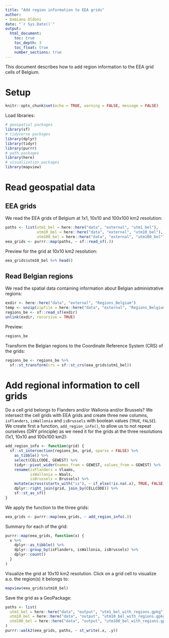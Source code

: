 ```yaml
---
title: "Add region information to EEA grids"
author:
- Damiano Oldoni
date: "`r Sys.Date()`"
output:
  html_document:
    toc: true
    toc_depth: 3
    toc_float: true
    number_sections: true
---
```


This document describes how to add region information to the EEA grid cells of Belgium.

# Setup

```r
knitr::opts_chunk$set(echo = TRUE, warning = FALSE, message = FALSE)
```

Load libraries:

```r
# geospatial packages
library(sf)
# tidyverse packages
library(dplyr)
library(tidyr)
library(purrr)
# path packages
library(here)
# visualization packages
library(mapview)
```

# Read geospatial data

## EEA grids

We read the EEA grids of Belgium at 1x1, 10x10 and 100x100 km2 resolution:

```r
paths <- list(utm1_bel = here::here("data", "external", "utm1_bel"),
              utm10_bel = here::here("data", "external", "utm10_bel"),
              utm100_bel = here::here("data", "external", "utm100_bel"))
eea_grids <- purrr::map(paths, ~ sf::read_sf(.))
```

Preview for the grid at 10x10 km2 resolution:

```r
eea_grids$utm10_bel %>% head()
```

## Read Belgian regions

We read the spatial data containing information about Belgian administrative regions:

```r
exdir <- here::here("data", "external", "Regions_Belgium")
temp <- unzip(zipfile = here::here("data", "external", "Regions_Belgium.zip"), exdir = exdir)
regions_be <- sf::read_sf(exdir)
unlink(exdir, recursive = TRUE)
```

Preview:

```r
regions_be
```

Transform the Belgian regions to the Coordinate Reference System (CRS) of the grids:

```r
regions_be <- regions_be %>% 
  sf::st_transform(crs = sf::st_crs(eea_grids$utm1_bel))
```

# Add regional information to cell grids

Do a cell grid belongs to Flanders and/or Wallonia and/or Brussels? We intersect the cell grids with EEA grids and create three new columns, `isFlanders`, `isWallonia` and `isBrussels` with boolean values (`TRUE`, `FALSE`). We create first a function, `add_region_info()`, to allow us to not repeat ourselves (DRY principle) as we need it for the grids at the three resolutions (1x1, 10x10 and 100x100 km2):

```r
add_region_info <- function(grid) {
  sf::st_intersection(regions_be, grid, sparse = FALSE) %>%
    as_tibble() %>% 
    select(CELLCODE, GEWEST) %>%
    tidyr::pivot_wider(names_from = GEWEST, values_from = GEWEST) %>%
    rename(isFlanders = Vlaams,
           isWallonia = Waals,
           isBrussels = Brussels) %>%
    mutate(across(starts_with("is"), ~ if_else(!is.na(.x), TRUE, FALSE))) %>%
    dplyr::right_join(grid, join_by(CELLCODE)) %>%
    sf::st_as_sf()
}
```

We apply the function to the three grids:

```r
eea_grids <- purrr::map(eea_grids, ~ add_region_info(.))
```

Summary for each of the grid:

```r
purrr::map(eea_grids, function(x) {
  x %>% 
    dplyr::as_tibble() %>%
    dplyr::group_by(isFlanders, isWallonia, isBrussels) %>% 
    dplyr::count()
  }
)
```

Visualize the grid at 10x10 km2 resolution. Click on a grid cell to visualize a.o. the region(s) it belongs to:

```r
mapview(eea_grids$utm10_bel)
```

Save the grid as a GeoPackage:

```r
paths <- list(
  utm1_bel = here::here("data", "output", "utm1_bel_with_regions.gpkg"),
  utm10_bel = here::here("data", "output", "utm10_bel_with_regions.gpkg"),
  utm100_bel = here::here("data", "output", "utm100_bel_with_regions.gpkg")
)
purrr::walk2(eea_grids, paths, ~ st_write(.x, .y))
```
